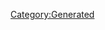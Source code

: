 {{Texts/Music
 |ID=36
 |MusicName=シルバームーン・レッドムーン
 |OfficialName=シルバームーン・レッドムーン
 |VocalName=飯島真理
 |VocalNameLF=飯島真理
 |Description=作品：超時空要塞マクロス

歌手：飯島真理

作詞：阿佐茜
作曲：羽田健太郎
 |BuyURL=https://recochoku.jp/song/S14225880/single?ds=34294998
 |StoryDesc=度重なる戦闘と、長く苦しい旅路の果てに、
遂にマクロスは地球への帰還を果たす。

失ったものの多さに悲しむ乗員たち。それに寄り添う
ように流れるのは、ミンメイの歌だった。
姿は見えずとも、彼女の歌声は常に傍にある。
 |StoryTitle=「まるで、生きてるみたいね」
 |BannerId=1
 |AnmStoreURL=https://anime.dmkt-sp.jp/animestore/ci_pc?workId=20626
}}
[[Category:Generated]]
